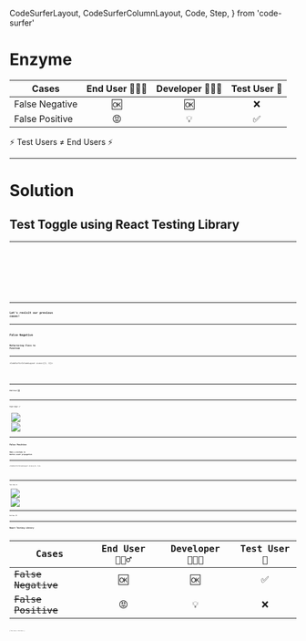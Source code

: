   CodeSurferLayout,
  CodeSurferColumnLayout,
  Code,
  Step,
} from 'code-surfer'

# Enzyme

| Cases          | End User 🙋🏻‍♂️ | Developer 👨🏻‍💻 | Test User 🧪 |
| -------------- | :---------: | :----------: | :----------: |
| False Negative |     🆗      |      🆗      |      ❌      |
| False Positive |     😡      |      💡      |      ✅      |

⚡️ Test Users ≠ End Users ⚡️

---

# Solution

## Test Toggle using React Testing Library

---

<CodeSurferLayout>
  <Code
    code={require('!!raw-loader!./ToggleHooks.test.0.js').default}
    focus="2[44:67]"
    lang="jsx"
    title="Test Toggle using React Testing Library"
  />
  <Code
    code={require('!!raw-loader!./ToggleHooks.test.1.js').default}
    focus="2[10:15],7"
    lang="jsx"
    title="Test Toggle using React Testing Library"
    subtitle="Deep rendering"
  />
  <Code
    code={require('!!raw-loader!./ToggleHooks.test.2.js').default}
    focus="7[13:21],9"
    lang="jsx"
    title="Test Toggle using React Testing Library"
    subtitle="Assert that the User sees 👀 'Off' text"
  />
  <Code
    code={require('!!raw-loader!./ToggleHooks.test.3.js').default}
    focus="7[24:34],10"
    lang="jsx"
    title="Test Toggle using React Testing Library"
    subtitle="Assert that the User doesn't see 🙈 'On' text"
  />
  <Code
    code={require('!!raw-loader!./ToggleHooks.test.4.js').default}
    focus="12[21:39]"
    lang="jsx"
    title="Test Toggle using React Testing Library"
    subtitle="User tries to find 🧐 a 'Toggle' text"
  />
  <Code
    code={require('!!raw-loader!./ToggleHooks.test.4.js').default}
    focus="2[27:35],12"
    lang="jsx"
    title="Test Toggle using React Testing Library"
    subtitle="Then click it! 🖱"
  />
  <Code
    code={require('!!raw-loader!./ToggleHooks.test.5.js').default}
    focus="14:15"
    lang="jsx"
    title="Test Toggle using React Testing Library"
    subtitle="Assert that the User now sees 👀 'On' instead of 'Off' text"
  />
  <Code
    code={require('!!raw-loader!../ToggleHooks.test.js').default}
    focus="2[18:24],6"
    lang="jsx"
    title="Test Toggle using React Testing Library"
    subtitle="Clean up rendered DOM from the test"
  />
  <Code
    code={require('!!raw-loader!../ToggleHooks.test.js').default}
    focus="2,6,9:17"
    lang="jsx"
    title="Test Toggle using React Testing Library"
  />
</CodeSurferLayout>

---

## Let's revisit our previous cases!

---

## False Negative

### Refactoring Class to Function

---

<CodeSurferColumnLayout sizes={[1, 1]}>

<Step title="Swap Toggle with ToggleHooks">
  <Code
    code={require('!!raw-loader!../App.js').default}
    focus="2[23:28]"
    lang="jsx"
    subtitle="Before"
  />
  <Code
    code={require('!!raw-loader!../AppHooks.js').default}
    focus="2[23:33]"
    lang="jsx"
    subtitle="After"
  />
</Step>

</CodeSurferColumnLayout>

---

### End User 🆗

<ToggleHooks />

---

### Test User ✅

<Split>
  <Image
    src={require('file-loader!./demo-2-test-result.png')}
    style={{
      margin: 'auto',
      height: '40vh',
      width: '40vw',
      backgroundPosition: 'right',
      backgroundSize: 'contain',
    }}
  />
  <Image
    src={require('file-loader!./demo-2-test-coverage.png')}
    style={{
      margin: '0 auto 0 0',
      height: '60vh',
      width: '60vw',
      backgroundPosition: 'left',
      backgroundSize: 'contain',
    }}
  />
</Split>

---

## False Positive

### Make a mistake in Button event propagation

---

<CodeSurferColumnLayout sizes={[1, 1]}>

<Step>
  <Code
    code={require('!!raw-loader!../Button.js').default}
    focus="7[15:42]"
    lang="jsx"
    title="Careful Developer 🧐"
    subtitle="Pass onClick props correctly"
  />
  <Code
    code={require('!!raw-loader!../ButtonMistake.js').default}
    focus="7"
    lang="jsx"
    title="Careless Developer 🥴"
    subtitle="Forget to pass onClick props"
  />
</Step>

</CodeSurferColumnLayout>

---

### Test User ❌

<Split>
  <Image
    src={require('file-loader!./demo-3-test-result.png')}
    style={{
      margin: 'auto',
      height: '55vh',
      width: '55vw',
      backgroundPosition: 'right',
      backgroundSize: 'contain',
    }}
  />
  <Image
    src={require('file-loader!./demo-3-test-coverage.png')}
    style={{
      margin: '0 auto 0 0',
      height: '60vh',
      width: '60vw',
      backgroundPosition: 'left',
      backgroundSize: 'contain',
    }}
  />
</Split>

---

### End User 😡

<ToggleMistake />

---

# React Testing Library

| Cases              | End User 🙋🏻‍♂️ | Developer 👨🏻‍💻 | Test User 🧪 |
| ------------------ | :---------: | :----------: | :----------: |
| ~~False Negative~~ |     🆗      |      🆗      |      ✅      |
| ~~False Positive~~ |     😡      |      💡      |      ❌      |

🎉 Test Users = End Users 🎉
